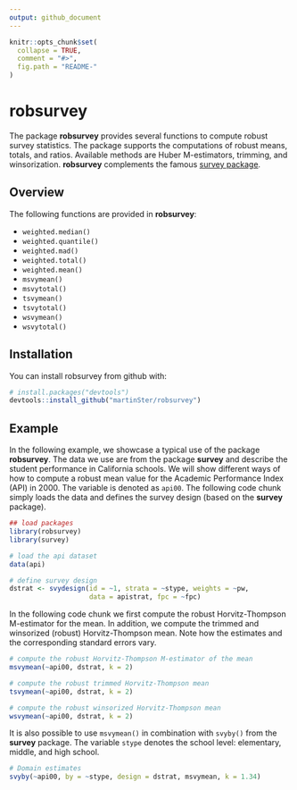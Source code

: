 ```yaml
---
output: github_document
---
```


<!-- README.md is generated from README.Rmd. Please edit that file -->

```r
knitr::opts_chunk$set(
  collapse = TRUE,
  comment = "#>",
  fig.path = "README-"
)
```

# robsurvey

The package **robsurvey** provides several functions to compute robust survey statistics. The package supports the computations of robust means, totals, and ratios. Available methods are Huber M-estimators, trimming, and winsorization. **robsurvey** complements the famous [survey package](https://cran.r-project.org/web/packages/survey/index.html).

## Overview

The following functions are provided in **robsurvey**:

* `weighted.median()` 
* `weighted.quantile()`
* `weighted.mad()`
* `weighted.total()`
* `weighted.mean()`
* `msvymean()`
* `msvytotal()`
* `tsvymean()`
* `tsvytotal()`
* `wsvymean()`
* `wsvytotal()`

## Installation

You can install robsurvey from github with:

```r
# install.packages("devtools")
devtools::install_github("martinSter/robsurvey")
```

## Example

In the following example, we showcase a typical use of the package **robsurvey**. The data we use are from the package **survey** and describe the student performance in California schools. We will show different ways of how to compute a robust mean value for the Academic Performance Index (API) in 2000. The variable is denoted as `api00`. The following code chunk simply loads the data and defines the survey design (based on the **survey** package).

```r
## load packages
library(robsurvey)
library(survey)

# load the api dataset
data(api)

# define survey design
dstrat <- svydesign(id = ~1, strata = ~stype, weights = ~pw, 
                    data = apistrat, fpc = ~fpc)
```

In the following code chunk we first compute the robust Horvitz-Thompson M-estimator for the mean. In addition, we compute the trimmed and winsorized (robust) Horvitz-Thompson mean. Note how the estimates and the corresponding standard errors vary.

```r
# compute the robust Horvitz-Thompson M-estimator of the mean
msvymean(~api00, dstrat, k = 2)

# compute the robust trimmed Horvitz-Thompson mean
tsvymean(~api00, dstrat, k = 2)

# compute the robust winsorized Horvitz-Thompson mean
wsvymean(~api00, dstrat, k = 2)
```

It is also possible to use `msvymean()` in combination with `svyby()` from the **survey** package. The variable `stype` denotes the school level: elementary, middle, and high school.

```r
# Domain estimates
svyby(~api00, by = ~stype, design = dstrat, msvymean, k = 1.34)
```

